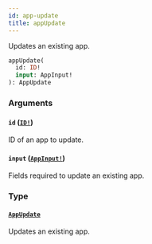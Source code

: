 ```yaml
---
id: app-update
title: appUpdate
---
```


Updates an existing app.

```graphql
appUpdate(
  id: ID!
  input: AppInput!
): AppUpdate

```

### Arguments

#### `id` ([`ID!`](/developer/api-reference/scalars/id.mdx))

ID of an app to update.

#### `input` ([`AppInput!`](/developer/api-reference/inputs/app-input.mdx))

Fields required to update an existing app.

### Type

#### [`AppUpdate`](/developer/api-reference/objects/app-update.mdx)

Updates an existing app.
